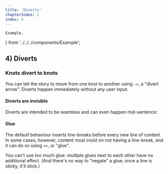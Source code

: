 ---
title: 'Diverts'
chapterIndex: 1
index: 4
---

	Example,
} from '../../../components/Example';

## 4) Diverts

### Knots divert to knots

You can tell the story to move from one knot to another using `->`, a "divert arrow". Diverts happen immediately without any user input.

<Example id="diverts" />

#### Diverts are invisible

Diverts are intended to be seamless and can even happen mid-sentence:

<Example id="diverts-seamless" />

#### Glue
	
The default behaviour inserts line-breaks before every new line of content. In some cases, however, content must insist on not having a line-break, and it can do so using `<>`, or "glue".

<Example id="glue" />

You can't use too much glue: multiple glues next to each other have no additional effect. (And there's no way to "negate" a glue; once a line is sticky, it'll stick.)
